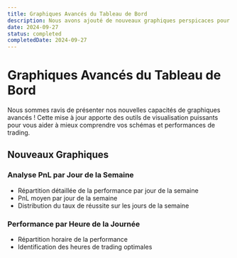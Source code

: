 ```yaml
---
title: Graphiques Avancés du Tableau de Bord
description: Nous avons ajouté de nouveaux graphiques perspicaces pour vous aider à analyser votre performance de trading plus efficacement. Le Graphique PnL par Jour de la Semaine vous permet d'identifier quels jours donnent les meilleurs résultats, tandis que le Graphique PnL par Heure vous aide à repérer vos heures de trading les plus rentables.
date: 2024-09-27
status: completed
completedDate: 2024-09-27
---
```


# Graphiques Avancés du Tableau de Bord

Nous sommes ravis de présenter nos nouvelles capacités de graphiques avancés ! Cette mise à jour apporte des outils de visualisation puissants pour vous aider à mieux comprendre vos schémas et performances de trading.

## Nouveaux Graphiques

### Analyse PnL par Jour de la Semaine
- Répartition détaillée de la performance par jour de la semaine
- PnL moyen par jour de la semaine
- Distribution du taux de réussite sur les jours de la semaine

### Performance par Heure de la Journée
- Répartition horaire de la performance
- Identification des heures de trading optimales 